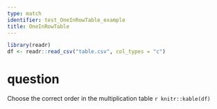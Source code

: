 ---
type: match
identifier: test_OneInRowTable_example
title: OneInRowTable
---

```{r setup, echo=FALSE, warning=FALSE}
library(readr)
df <- readr::read_csv("table.csv", col_types = "c")
```
# question
Choose the correct order in the multiplication table
`r knitr::kable(df)`

